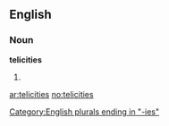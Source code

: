 ==English==

===Noun===
'''telicities'''

# {{plural of|[[telicity]]}}

[[Category:English plurals ending in "-ies"]]

[[ar:telicities]]
[[no:telicities]]